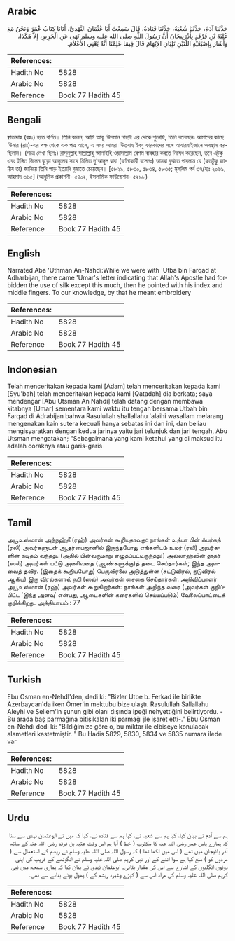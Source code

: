 ## Arabic

<div dir="rtl" lang="ar" style={{fontSize:'larger',backgroundColor:'#f8f9fa',padding:20}}>حَدَّثَنَا آدَمُ، حَدَّثَنَا شُعْبَةُ، حَدَّثَنَا قَتَادَةُ، قَالَ سَمِعْتُ أَبَا عُثْمَانَ النَّهْدِيَّ، أَتَانَا كِتَابُ عُمَرَ وَنَحْنُ مَعَ عُتْبَةَ بْنِ فَرْقَدٍ بِأَذْرَبِيجَانَ أَنَّ رَسُولَ اللَّهِ صلى الله عليه وسلم نَهَى عَنِ الْحَرِيرِ، إِلاَّ هَكَذَا، وَأَشَارَ بِإِصْبَعَيْهِ اللَّتَيْنِ تَلِيَانِ الإِبْهَامَ قَالَ فِيمَا عَلِمْنَا أَنَّهُ يَعْنِي الأَعْلاَمَ‏.‏</div><div style={{backgroundColor:'#f8f9fa',padding:20, marginBottom: 10}}><table>
        <thead>
          <tr>
            <th>References:</th>
            <th></th>
          </tr>
        </thead>
        <tbody><tr><td>Hadith No</td><td>5828</td></tr><tr><td>Arabic No</td><td>5828</td></tr><tr><td>Reference</td><td>Book 77 Hadith 45</td></tr></tbody></table></div>

## Bengali

<div dir="ltr" lang="bn" style={{fontSize:'larger',backgroundColor:'#f8f9fa',padding:20}}>ক্বাতাদাহ (রহঃ) হতে বর্ণিত। তিনি বলেন, আমি আবূ ‘উসমান নাহদী এর থেকে শুনেছি, তিনি বলেছেনঃ আমাদের কাছে ‘উমার (রাঃ)-এর পক্ষ থেকে এক পত্র আসে, এ সময় আমরা ‘উতবাহ ইবনু ফারকাদের সঙ্গে আযারবাইজানে অবস্থান করছিলাম। (পত্রে লেখা ছিলঃ) রাসূলুল্লাহ সাল্লাল্লাহু আলাইহি ওয়াসাল্লাম রেশম ব্যবহার করতে নিষেধ করেছেন, তবে এটুকু এবং ইঙ্গিত দিলেন বুড়ো আঙ্গুলের সাথে মিলিত দু’আঙ্গুল দ্বারা (বর্ণনাকারী বলেনঃ) আমরা বুঝতে পারলাম যে (কতটুকু জায়িয তা) জানিয়ে তিনি পাড় ইত্যাদি বুঝাতে চেয়েছেন। [৫৮২৯, ৫৮৩০, ৫৮৩৪, ৫৮৩৫; মুসলিম পর্ব ৩৭/হাঃ ২০৬৯, আহমাদ ৩৬৫] (আধুনিক প্রকাশনী- ৫৪০২, ইসলামিক ফাউন্ডেশন- ৫২৯৮)</div><div style={{backgroundColor:'#f8f9fa',padding:20, marginBottom: 10}}><table>
        <thead>
          <tr>
            <th>References:</th>
            <th></th>
          </tr>
        </thead>
        <tbody><tr><td>Hadith No</td><td>5828</td></tr><tr><td>Arabic No</td><td>5828</td></tr><tr><td>Reference</td><td>Book 77 Hadith 45</td></tr></tbody></table></div>

## English

<div dir="ltr" lang="en" style={{fontSize:'larger',backgroundColor:'#f8f9fa',padding:20}}>Narrated Aba 'Uthman An-Nahdi:While we were with 'Utba bin Farqad at Adharbijan, there came 'Umar's letter indicating that Allah's Apostle had forbidden the use of silk except this much, then he pointed with his index and middle fingers. To our knowledge, by that he meant embroidery</div><div style={{backgroundColor:'#f8f9fa',padding:20, marginBottom: 10}}><table>
        <thead>
          <tr>
            <th>References:</th>
            <th></th>
          </tr>
        </thead>
        <tbody><tr><td>Hadith No</td><td>5828</td></tr><tr><td>Arabic No</td><td>5828</td></tr><tr><td>Reference</td><td>Book 77 Hadith 45</td></tr></tbody></table></div>

## Indonesian

<div dir="ltr" lang="id" style={{fontSize:'larger',backgroundColor:'#f8f9fa',padding:20}}>Telah menceritakan kepada kami [Adam] telah menceritakan kepada kami [Syu'bah] telah menceritakan kepada kami [Qatadah] dia berkata; saya mendengar [Abu Utsman An Nahdi] telah datang dengan membawa kitabnya [Umar] sementara kami waktu itu tengah bersama Utbah bin Farqad di Adrabijan bahwa Rasulullah shallallahu 'alaihi wasallam melarang mengenakan kain sutera kecuali hanya sebatas ini dan ini, dan beliau mengisyaratkan dengan kedua jarinya yaitu jari telunjuk dan jari tengah, Abu Utsman mengatakan; "Sebagaimana yang kami ketahui yang di maksud itu adalah coraknya atau garis-garis</div><div style={{backgroundColor:'#f8f9fa',padding:20, marginBottom: 10}}><table>
        <thead>
          <tr>
            <th>References:</th>
            <th></th>
          </tr>
        </thead>
        <tbody><tr><td>Hadith No</td><td>5828</td></tr><tr><td>Arabic No</td><td>5828</td></tr><tr><td>Reference</td><td>Book 77 Hadith 45</td></tr></tbody></table></div>

## Tamil

<div dir="ltr" lang="ta" style={{fontSize:'larger',backgroundColor:'#f8f9fa',padding:20}}>அபூஉஸ்மான் அந்நஹ்தீ (ரஹ்) அவர்கள் கூறியதாவது: நாங்கள் உத்பா பின் ஃபர்கத் (ரலி) அவர்களுடன் ஆதர்பைஜானில் இருந்தபோது எங்களிடம் உமர் (ரலி) அவர்களின் கடிதம் வந்தது. (அதில் பின்வருமாறு எழுதப்பட்டிருந்தது:) அல்லாஹ்வின் தூதர் (ஸல்) அவர்கள் பட்டு அணிவதை (ஆண்களுக்கு)த் தடை செய்தார்கள்; இந்த அளவைத் தவிர. (இதைக் கூறியபோது) பெருவிரலை அடுத்துள்ள (சுட்டுவிரல், நடுவிரல் ஆகிய) இரு விரல்களால் நபி (ஸல்) அவர்கள் சைகை செய்தார்கள். அறிவிப்பாளர் அபூஉஸ்மான் (ரஹ்) அவர்கள் கூறுகிறார்கள்: நாங்கள் அறிந்த வரை (அவர்கள் குறிப்பிட்ட ‘இந்த அளவு’ என்பது, ஆடைகளின் கரைகளில் செய்யப்படும்) வேலைப்பாட்டைக் குறிக்கிறது. அத்தியாயம் : 77</div><div style={{backgroundColor:'#f8f9fa',padding:20, marginBottom: 10}}><table>
        <thead>
          <tr>
            <th>References:</th>
            <th></th>
          </tr>
        </thead>
        <tbody><tr><td>Hadith No</td><td>5828</td></tr><tr><td>Arabic No</td><td>5828</td></tr><tr><td>Reference</td><td>Book 77 Hadith 45</td></tr></tbody></table></div>

## Turkish

<div dir="ltr" lang="tr" style={{fontSize:'larger',backgroundColor:'#f8f9fa',padding:20}}>Ebu Osman en-Nehdl'den, dedi ki: "Bizler Utbe b. Ferkad ile birlikte Azerbaycan'da iken Ömer'in mektubu bize ulaştı. Rasulullah Sallallahu Aleyhi ve Sellem'in şunun gibi olanı dışında ipeği nehyettiğini belirtiyordu. -Bu arada baş parmağına bitişikalan iki parmağı jle işaret etti-." Ebu Osman en-Nehdı dedi ki: "Bildiğimize göre o, bu miktar ile elbiseye konulacak alametleri kastetmiştir. " Bu Hadis 5829, 5830, 5834 ve 5835 numara ilede var</div><div style={{backgroundColor:'#f8f9fa',padding:20, marginBottom: 10}}><table>
        <thead>
          <tr>
            <th>References:</th>
            <th></th>
          </tr>
        </thead>
        <tbody><tr><td>Hadith No</td><td>5828</td></tr><tr><td>Arabic No</td><td>5828</td></tr><tr><td>Reference</td><td>Book 77 Hadith 45</td></tr></tbody></table></div>

## Urdu

<div dir="rtl" lang="ur" style={{fontSize:'larger',backgroundColor:'#f8f9fa',padding:20}}>ہم سے آدم نے بیان کیا، کہا ہم سے شعبہ نے، کہا ہم سے قتادہ نے، کہا کہ میں نے ابوعثمان نہدی سے سنا کہ ہمارے پاس عمر رضی اللہ عنہ کا مکتوب ( خط ) آیا ہم اس وقت عتبہ بن فرقد رضی اللہ عنہ کے ساتھ آذر بائیجان میں تھے ( اس میں لکھا تھا ) کہ رسول اللہ صلی اللہ علیہ وسلم نے ریشم کے استعمال سے ( مردوں کو ) منع کیا ہے سوا اتنے کے اور نبی کریم صلی اللہ علیہ وسلم نے انگوٹھے کے قریب کی اپنی دونوں انگلیوں کے اشارے سے اس کی مقدار بتائی۔ ابوعثمان نہدی نے بیان کیا کہ ہماری سمجھ میں نبی کریم صلی اللہ علیہ وسلم کی مراد اس سے ( کپڑے وغیرہ ریشم کے ) پھول بوٹے بنانے سے تھی۔</div><div style={{backgroundColor:'#f8f9fa',padding:20, marginBottom: 10}}><table>
        <thead>
          <tr>
            <th>References:</th>
            <th></th>
          </tr>
        </thead>
        <tbody><tr><td>Hadith No</td><td>5828</td></tr><tr><td>Arabic No</td><td>5828</td></tr><tr><td>Reference</td><td>Book 77 Hadith 45</td></tr></tbody></table></div>